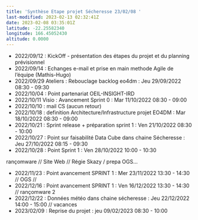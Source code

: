 ```yaml
---
title: 'Synthèse Etape projet Sécheresse 23/02/08 '
last-modified: 2023-02-13 02:32:41Z
date: 2023-02-08 03:35:01Z
latitude: -22.25582340
longitude: 166.45052430
altitude: 0.0000
---
```



- 2022/09/12 : KickOff - présentation des étapes du projet et du planning prévisionnel
- 2022/09/14 : Echanges e-mail et prise en main methode Agile de l'équipe (Mathis-Hugo)
- 2022/09/29 Ateliers : Rebouclage backlog eo4dm : Jeu 29/09/2022 08:30 - 09:30
- 2022/10/04 : Point partenariat OEIL-INSIGHT-IRD
- 2022/10/11 Visio : Avancement Sprint 0  : Mar 11/10/2022 08:30 - 09:00
- 2022/10/10 : mail CS (aucun retour)
- 2022/10/18 : definition Architecture/Infrastructure projet EO4DM : Mar 18/10/2022 08:30 - 09:00
- 2022/10/21 : Sprint release + préparation sprint 1 : Ven 21/10/2022 08:30 - 10:00
- 2022/10/27 : Point sur faisabilité Data Cube dans chaine Sécheresse : Jeu 27/10/2022 08:15 - 09:30
- 2022/10/28 : Point Sprint 1 : Ven 28/10/2022 10:00 - 10:30

rançomware // Site Web // Régie Skazy / prepa OGS...

- 2022/11/23 : Point avancement SPRINT 1 : Mer 23/11/2022 13:30 - 14:30
// OGS // 
- 2022/12/16 : Point avancement SPRINT 1 : Ven 16/12/2022 13:30 - 14:30
// rançomware 2
- 2022/12/22 : Données météo dans chaine sécheresse : Jeu 22/12/2022 14:00 - 15:00
// vacances
- 2023/02/09 : Reprise du projet : jeu 09/02/2023 08:30 - 10:00